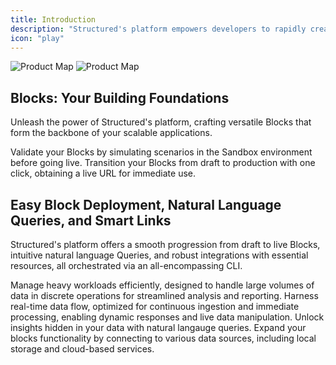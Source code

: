```yaml
---
title: Introduction
description: "Structured's platform empowers developers to rapidly create functional blocks and query in natural language through seamless integrations."
icon: "play"
---
```


<img
  className="block dark:hidden"
  src="/images/ProductMap-Jan2024.png"
  alt="Product Map"
/>
<img
  className="hidden dark:block"
  src="/images/ProductMap-Jan2024.png"
  alt="Product Map"
/>

## Blocks: Your Building Foundations

Unleash the power of Structured's platform, crafting versatile Blocks that form the backbone of your scalable applications.

<CardGroup cols={2}>
  <Card
    title="Test in Sandbox"
    icon="circle-play"
    href="https://app.structuredlabs.io/blocks"
  >
    Validate your Blocks by simulating scenarios in the Sandbox environment
    before going live.
  </Card>
  <Card
    title="Deploy Effortlessly"
    icon="rocket"
    href="https://app.structuredlabs.io/blocks"
  >
    Transition your Blocks from draft to production with one click, obtaining a
    live URL for immediate use.
  </Card>
</CardGroup>

## Easy Block Deployment, Natural Language Queries, and Smart Links

Structured's platform offers a smooth progression from draft to live Blocks, intuitive natural language Queries, and robust integrations with essential resources, all orchestrated via an all-encompassing CLI.

<CardGroup cols={2}>
  <Card
    title="Batch Blocks"
    icon="database"
    href="https://app.structuredlabs.io/blocks"
  >
    Manage heavy workloads efficiently, designed to handle large volumes of data
    in discrete operations for streamlined analysis and reporting.
  </Card>
  <Card
    title="Stream Blocks"
    icon="red-river"
    href="https://app.structuredlabs.io/blocks"
  >
    Harness real-time data flow, optimized for continuous ingestion and
    immediate processing, enabling dynamic responses and live data manipulation.
  </Card>
  <Card
    title="Natural Langugage Queries"
    icon="file-magnifying-glass"
    href="https://app.structuredlabs.io/queries"
  >
    Unlock insights hidden in your data with natural langauge queries.
  </Card>
  <Card
    title="Powerful Integrations"
    icon="screwdriver-wrench"
    href="https://app.structuredlabs.io/links"
  >
    Expand your blocks functionality by connecting to various data sources,
    including local storage and cloud-based services.
  </Card>
</CardGroup>
